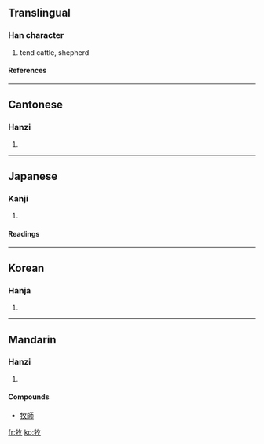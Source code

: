 ==Translingual==
===Han character===
{{Han char|rn=93|rad=牛|as=04|sn=8|four=2854<sub>0</sub>|canj=竹手人大 (HQOK)}}
# tend cattle, shepherd
====References====
{{Han ref|kx=0698.160|dkj=19950|dj=1110.140|hdz=31803.190|uh=7267|ud=29287|bh=AAAA|bd=43690}}

----
==Cantonese==
===Hanzi===
{{yue-hanzi|jyut=|y=muk6}}
# {{defn|Cantonese}}

----
==Japanese==
===Kanji===
{{ja-kanji|grade=4|rs=牛04}}
# {{defn|Japanese}} 
====Readings====
{{ja-readings|on=[[ぼく]] (boku), [[もく]] (moku)|kun=[[まき]] (maki), [[かう]] (kau), [[やしなう]] (yashinau)}}

----
==Korean==
===Hanja===
{{ko-hanja|hangeul=목|eumhun=|rv=mok|mr=mok|y=mok}}
# {{defn|Korean}}

----
==Mandarin==
===Hanzi===
{{cmn-hanzi|pin=[[chōu]] ([[chou1]]), [[mù]] ([[mu4]])|wg=ch'ou<sup>1</sup>, mu<sup>4</sup>}}
# {{defn|Mandarin}}
====Compounds====
*[[牧師]]
[[fr:牧]]
[[ko:牧]]
